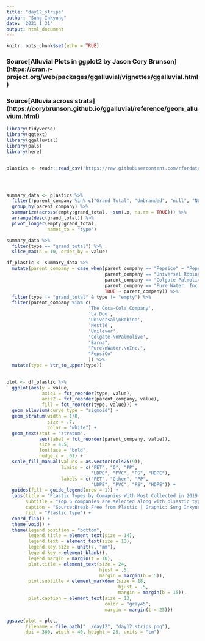 ```yaml
---
title: "day12_strips"
author: "Sung Inkyung"
date: '2021 1 31'
output: html_document
---
```


```r
knitr::opts_chunk$set(echo = TRUE)
```
### Source[Alluvial Plots in ggplot2 by Jason Cory Brunson] (https://cran.r-project.org/web/packages/ggalluvial/vignettes/ggalluvial.html)
### Source[Alluvia across strata] (https://corybrunson.github.io/ggalluvial/reference/geom_alluvium.html)
```r
library(tidyverse)
library(ggtext)
library(ggalluvial)
library(pals)
library(here)


plastics <- readr::read_csv('https://raw.githubusercontent.com/rfordatascience/tidytuesday/master/data/2021/2021-01-26/plastics.csv')




summary_data <- plastics %>% 
  filter(!parent_company %in% c("Grand Total", "Unbranded", "null", "NULL", "Assorted")) %>% 
  group_by(parent_company) %>% 
  summarize(across(empty:grand_total, ~sum(.x, na.rm = TRUE))) %>% 
  arrange(desc(grand_total)) %>% 
  pivot_longer(empty:grand_total,
               names_to = "type")

summary_data %>% 
  filter(type == "grand_total") %>% 
  slice_max(n = 10, order_by = value)


```

```r
df_plastic <- summary_data %>% 
  mutate(parent_company = case_when(parent_company == "Pepsico" ~ "PepsiCo",
                                    parent_company == "Universal Robina Corporation" ~ "Universal\nRobina",
                                    parent_company == "Colgate-Palmolive" ~ "Colgate-\nPalmolive",
                                    parent_company == "Pure Water, Inc." ~ "Pure\nWater.\nInc.",
                                    TRUE ~ parent_company)) %>% 
  filter(type != "grand_total" & type != "empty") %>% 
  filter(parent_company %in% c(
                              'The Coca-Cola Company',
                              'La Doo',
                              'Universal\nRobina',
                              'Nestlé',
                              'Unilever',
                              'Colgate-\nPalmolive',
                              "Barna",
                              "Pure\nWater.\nInc.",
                              "PepsiCo"
                              )) %>%
  mutate(type = str_to_upper(type))
  
```



```r
plot <- df_plastic %>% 
  ggplot(aes(y = value, 
             axis1 = fct_reorder(type, value),
             axis2 = fct_reorder(parent_company, value),
             fill = fct_reorder(type, value))) +
  geom_alluvium(curve_type = "sigmoid") + 
  geom_stratum(width = 1/8, 
               size = .7,
               color = "white") +
  geom_text(stat = "stratum",
            aes(label = fct_reorder(parent_company, value)),
            size = 4.5,
            fontface = "bold",
            nudge_x = .01) +
  scale_fill_manual(values = as.vector(cols25(9)),
                    limits = c("PET", "O", "PP",
                               "LDPE", "PVC", "PS", "HDPE"),
                    labels = c("PET", "Other", "PP",
                               "LDPE", "PVC", "PS", "HDPE")) +
  guides(fill = guide_legend(nrow = 1)) +
  labs(title = "Plastic Types by Comapnies With Most Collected in 2019-2020",
       subtitle = "Top 6 companies are selected along with plsastic types collected by volunteers around world<br>in the **Break Free from Plastic** events in 2019-2020",
       caption = "Source:Break Free from Plastic | Graphic: Sung Inkyung",
       fill = "Plastic type") +
  coord_flip() +
  theme_void() +
  theme(legend.position = "bottom",
        legend.title = element_text(size = 14),
        legend.text = element_text(size = 13),
        legend.key.size = unit(7, "mm"),
        legend.key = element_blank(),
        legend.margin = margin(t = 10),
        plot.title = element_text(size = 24, 
                                  hjust = .5,
                                  margin = margin(b = 5)),
        plot.subtitle = element_markdown(size = 18,
                                         hjust = .5,
                                         margin = margin(b = 15)),
        plot.caption = element_text(size = 13,
                                    color = "gray45",
                                    margin = margin(t = 25)))

ggsave(plot = plot,
       filename = file.path("../day12", "day12_strips.png"),
       dpi = 300, width = 40, height = 25, units = "cm")
```

